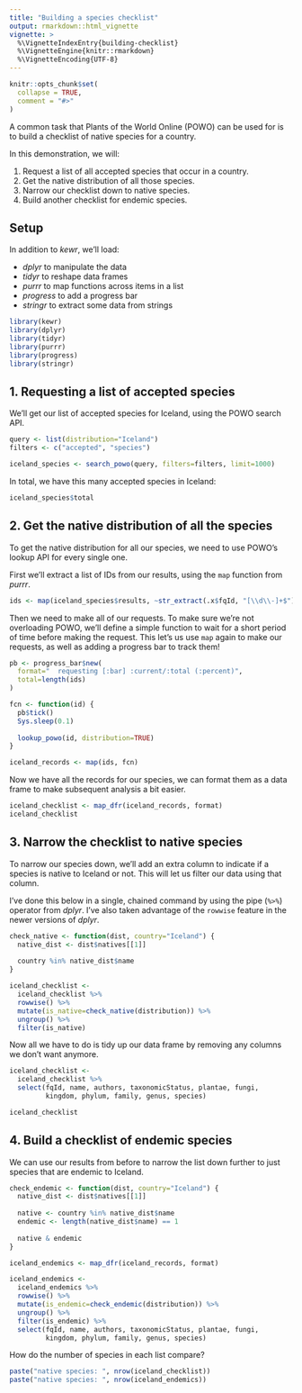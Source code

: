 ```yaml
---
title: "Building a species checklist"
output: rmarkdown::html_vignette
vignette: >
  %\VignetteIndexEntry{building-checklist}
  %\VignetteEngine{knitr::rmarkdown}
  %\VignetteEncoding{UTF-8}
---
```


```r
knitr::opts_chunk$set(
  collapse = TRUE,
  comment = "#>"
)
```

A common task that Plants of the World Online (POWO) can be used for is to build a checklist of native species for a country.

In this demonstration, we will:

1. Request a list of all accepted species that occur in a country.
2. Get the native distribution of all those species.
3. Narrow our checklist down to native species.
4. Build another checklist for endemic species.

## Setup 

In addition to *kewr*, we'll load:

* *dplyr* to manipulate the data
* *tidyr* to reshape data frames
* *purrr* to map functions across items in a list
* *progress* to add a progress bar
* *stringr* to extract some data from strings

```r
library(kewr)
library(dplyr)
library(tidyr)
library(purrr)
library(progress)
library(stringr)
```

## 1. Requesting a list of accepted species

We'll get our list of accepted species for Iceland, using the POWO search API.

```r
query <- list(distribution="Iceland")
filters <- c("accepted", "species")

iceland_species <- search_powo(query, filters=filters, limit=1000)
```

In total, we have this many accepted species in Iceland:

```r
iceland_species$total
```

## 2. Get the native distribution of all the species

To get the native distribution for all our species, we need to use POWO's lookup API for every single one.

First we'll extract a list of IDs from our results, using the `map` function from *purrr*.

```r
ids <- map(iceland_species$results, ~str_extract(.x$fqId, "[\\d\\-]+$"))
```

Then we need to make all of our requests. To make sure we're not overloading POWO, we'll define a simple function to wait for a short period of time before making the request. This let's us use `map` again to make our requests, as well as adding a progress bar to track them!

```r
pb <- progress_bar$new(
  format="  requesting [:bar] :current/:total (:percent)",
  total=length(ids)
)

fcn <- function(id) {
  pb$tick()
  Sys.sleep(0.1)
  
  lookup_powo(id, distribution=TRUE)
}

iceland_records <- map(ids, fcn)
```

Now we have all the records for our species, we can format them as a data frame to make subsequent analysis a bit easier.

```r
iceland_checklist <- map_dfr(iceland_records, format)
iceland_checklist
```

## 3. Narrow the checklist to native species

To narrow our species down, we'll add an extra column to indicate if a species is native to Iceland or not. This will let us filter our data using that column.

I've done this below in a single, chained command by using the pipe (`%>%`) operator from *dplyr*. I've also taken advantage of the `rowwise` feature in the newer versions of *dplyr*.

```r
check_native <- function(dist, country="Iceland") {
  native_dist <- dist$natives[[1]]
  
  country %in% native_dist$name
}

iceland_checklist <-
  iceland_checklist %>%
  rowwise() %>%
  mutate(is_native=check_native(distribution)) %>%
  ungroup() %>%
  filter(is_native)
```

Now all we have to do is tidy up our data frame by removing any columns we don't want anymore.

```r
iceland_checklist <-
  iceland_checklist %>%
  select(fqId, name, authors, taxonomicStatus, plantae, fungi,
         kingdom, phylum, family, genus, species)

iceland_checklist
```

## 4. Build a checklist of endemic species

We can use our results from before to narrow the list down further to just species that are endemic to Iceland.

```r
check_endemic <- function(dist, country="Iceland") {
  native_dist <- dist$natives[[1]]
  
  native <- country %in% native_dist$name
  endemic <- length(native_dist$name) == 1
  
  native & endemic
}

iceland_endemics <- map_dfr(iceland_records, format)

iceland_endemics <-
  iceland_endemics %>%
  rowwise() %>%
  mutate(is_endemic=check_endemic(distribution)) %>%
  ungroup() %>%
  filter(is_endemic) %>%
  select(fqId, name, authors, taxonomicStatus, plantae, fungi,
         kingdom, phylum, family, genus, species)
```

How do the number of species in each list compare?

```r
paste("native species: ", nrow(iceland_checklist))
paste("native species: ", nrow(iceland_endemics))
```
